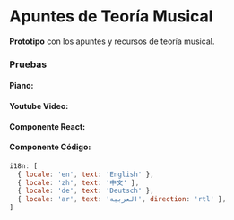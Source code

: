 
# Apuntes de Teoría Musical

**Prototipo** con los apuntes y recursos de teoría musical.

### Pruebas

#### Piano:

<div>
  <PianoController />
</div>

#### Youtube Video:

<YouTube youTubeId="GUEUlw3rDEc" />

#### Componente React:

<Counter />

#### Componente Código:

```jsx
i18n: [
  { locale: 'en', text: 'English' },
  { locale: 'zh', text: '中文' },
  { locale: 'de', text: 'Deutsch' },
  { locale: 'ar', text: 'العربية', direction: 'rtl' },
]
```
